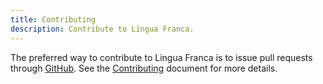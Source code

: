 ```yaml
---
title: Contributing
description: Contribute to Lingua Franca.
---
```


The preferred way to contribute to Lingua Franca is to issue pull requests through [GitHub](https://github.com/lf-lang/lingua-franca).
See the [Contributing](https://github.com/lf-lang/lingua-franca/blob/master/CONTRIBUTING.md) document for more details.
